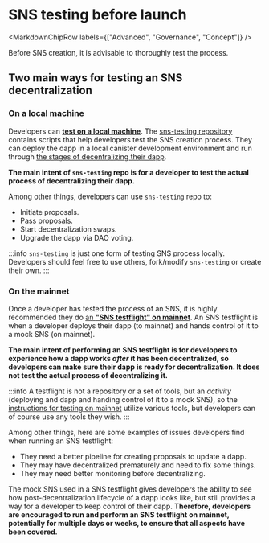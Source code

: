 
# SNS testing before launch

<MarkdownChipRow labels={["Advanced", "Governance", "Concept"]} />


Before SNS creation, it is advisable to thoroughly test the process.

## Two main ways for testing an SNS decentralization

### On a local machine

Developers can **[test on a local machine](./testing-locally.mdx)**. The [sns-testing repository](https://github.com/dfinity/sns-testing) contains scripts that help developers test the SNS creation process. They can deploy the dapp in a local canister development environment and run through [the stages of decentralizing their dapp](../launching/launch-summary-1proposal.mdx).

**The main intent of `sns-testing` repo is for a developer to test the actual process of decentralizing their dapp.**

Among other things, developers can use `sns-testing` repo to:
* Initiate proposals.
* Pass proposals.
* Start decentralization swaps.
* Upgrade the dapp via DAO voting.

:::info
`sns-testing` is just one form of testing SNS process locally. Developers should feel free to use others, fork/modify `sns-testing` or create their own.
:::


### On the mainnet

Once a developer has tested the process of an SNS, it is highly recommended they do [an **"SNS testflight" on mainnet**](./testing-on-mainnet.mdx). An SNS testflight is when a developer deploys their dapp (to mainnet) and hands control of it to a mock SNS (on mainnet).

**The main intent of performing an SNS testflight is for developers to experience how a dapp works *after* it has been decentralized, so developers can make sure their dapp is ready for decentralization. It does not test the actual process of decentralizing it.**

:::info
A testflight is not a repository or a set of tools, but an *activity* (deploying and dapp and handing control of it to a mock SNS), so the [instructions for testing on mainnet](./testing-on-mainnet.mdx) utilize various tools, but developers can of course use any tools they wish.
:::

Among other things, here are some examples of issues developers find when running an SNS testflight:
* They need a better pipeline for creating proposals to update a dapp.
* They may have decentralized prematurely and need to fix some things.
* They may need better monitoring before decentralizing.

The mock SNS used in a SNS testflight gives developers the ability to see how post-decentralization lifecycle of a dapp looks like, but still provides a way for a developer to keep control of their dapp. **Therefore, developers are encouraged to run and perform an SNS testflight on mainnet, potentially for multiple days or weeks, to ensure that all aspects have been covered.**
